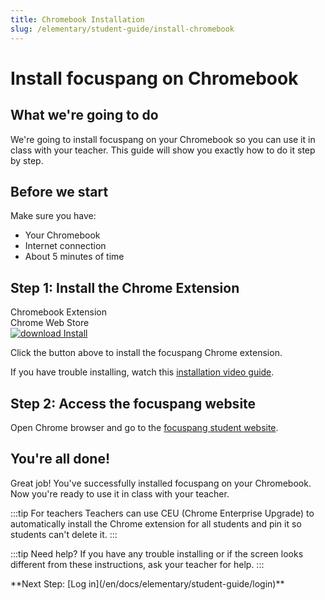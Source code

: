 ```yaml
---
title: Chromebook Installation
slug: /elementary/student-guide/install-chromebook
---
```


# Install focuspang on Chromebook

## What we're going to do

We're going to install focuspang on your Chromebook so you can use it in class with your teacher.
This guide will show you exactly how to do it step by step.

## Before we start

Make sure you have:

- Your Chromebook
- Internet connection
- About 5 minutes of time

## Step 1: Install the Chrome Extension

<div class="fp-download-container fp-download-green">
  <div>
    <div class="fp-download-title">Chromebook Extension</div>
    <div class="fp-download-desc">Chrome Web Store</div>
  </div>
  <a
    class="fp-download-button"
    href="https://chromewebstore.google.com/detail/%ED%8F%AC%EC%BB%A4%EC%8A%A4%ED%8C%A1-ai-%ED%81%AC%EB%A1%AC%EC%97%A3%EC%A7%80%EC%9A%A9/egokmjmmjaeeipngkeljjaoibjafeacp"
  >
    <img
      class="fp-download-icon"
      src="/img/download-white-icon.svg"
      alt="download"
    />
    Install
  </a>
</div>

Click the button above to install the focuspang Chrome extension.

If you have trouble installing, watch this [installation video guide](https://focuspang.com/_dn_.html#Google).

## Step 2: Access the focuspang website

Open Chrome browser and go to the [focuspang student website](https://student.focuspang.com).

## You're all done!

Great job! You've successfully installed focuspang on your Chromebook.
Now you're ready to use it in class with your teacher.

:::tip For teachers
Teachers can use CEU (Chrome Enterprise Upgrade) to automatically install the Chrome extension for all students and pin it so students can't delete it.
:::

:::tip Need help?
If you have any trouble installing or if the screen looks different from these instructions, ask your teacher for help.
:::

<div class="link-center">
  **Next Step: [Log in](/en/docs/elementary/student-guide/login)**
</div>
